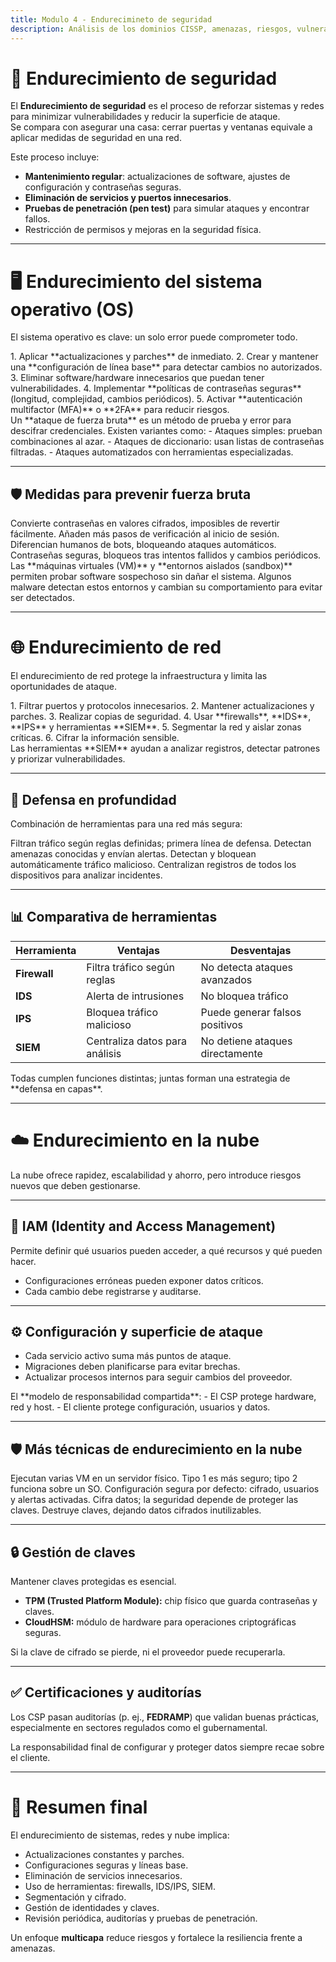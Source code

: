 ```yaml
---
title: Modulo 4 - Endurecimineto de seguridad
description: Análisis de los dominios CISSP, amenazas, riesgos, vulnerabilidades y su impacto en la organización.
---
```



# 🔐 Endurecimiento de seguridad

El **Endurecimiento de seguridad** es el proceso de reforzar sistemas y redes para minimizar vulnerabilidades y reducir la superficie de ataque.  
Se compara con asegurar una casa: cerrar puertas y ventanas equivale a aplicar medidas de seguridad en una red.

Este proceso incluye:

- **Mantenimiento regular**: actualizaciones de software, ajustes de configuración y contraseñas seguras.
- **Eliminación de servicios y puertos innecesarios**.
- **Pruebas de penetración (pen test)** para simular ataques y encontrar fallos.
- Restricción de permisos y mejoras en la seguridad física.

---

# 🖥️ Endurecimiento del sistema operativo (OS)

El sistema operativo es clave: un solo error puede comprometer todo.

<Steps>
1. Aplicar **actualizaciones y parches** de inmediato.
2. Crear y mantener una **configuración de línea base** para detectar cambios no autorizados.
3. Eliminar software/hardware innecesarios que puedan tener vulnerabilidades.
4. Implementar **políticas de contraseñas seguras** (longitud, complejidad, cambios periódicos).
5. Activar **autenticación multifactor (MFA)** o **2FA** para reducir riesgos.
</Steps>

<Aside type="note">
Un **ataque de fuerza bruta** es un método de prueba y error para descifrar credenciales. Existen variantes como:
- Ataques simples: prueban combinaciones al azar.
- Ataques de diccionario: usan listas de contraseñas filtradas.
- Ataques automatizados con herramientas especializadas.
</Aside>

---

## 🛡️ Medidas para prevenir fuerza bruta

<CardGrid>
  <Card title="Salting & Hashing" icon="lock">
    Convierte contraseñas en valores cifrados, imposibles de revertir fácilmente.
  </Card>
  <Card title="MFA & 2FA" icon="shield">
    Añaden más pasos de verificación al inicio de sesión.
  </Card>
  <Card title="CAPTCHA / reCAPTCHA" icon="user-check">
    Diferencian humanos de bots, bloqueando ataques automáticos.
  </Card>
  <Card title="Políticas estrictas" icon="settings">
    Contraseñas seguras, bloqueos tras intentos fallidos y cambios periódicos.
  </Card>
</CardGrid>

<Aside type="tip">
Las **máquinas virtuales (VM)** y **entornos aislados (sandbox)** permiten probar software sospechoso sin dañar el sistema.  
Algunos malware detectan estos entornos y cambian su comportamiento para evitar ser detectados.
</Aside>

---

# 🌐 Endurecimiento de red

El endurecimiento de red protege la infraestructura y limita las oportunidades de ataque.

<Steps>
1. Filtrar puertos y protocolos innecesarios.
2. Mantener actualizaciones y parches.
3. Realizar copias de seguridad.
4. Usar **firewalls**, **IDS**, **IPS** y herramientas **SIEM**.
5. Segmentar la red y aislar zonas críticas.
6. Cifrar la información sensible.
</Steps>

<Aside type="note">
Las herramientas **SIEM** ayudan a analizar registros, detectar patrones y priorizar vulnerabilidades.
</Aside>

---

## 🧩 Defensa en profundidad

Combinación de herramientas para una red más segura:

<CardGrid>
  <Card title="Firewalls" icon="shield">
    Filtran tráfico según reglas definidas; primera línea de defensa.
  </Card>
  <Card title="IDS" icon="activity">
    Detectan amenazas conocidas y envían alertas.
  </Card>
  <Card title="IPS" icon="alert-triangle">
    Detectan y bloquean automáticamente tráfico malicioso.
  </Card>
  <Card title="SIEM" icon="bar-chart-2">
    Centralizan registros de todos los dispositivos para analizar incidentes.
  </Card>
</CardGrid>

---

## 📊 Comparativa de herramientas

| Herramienta | Ventajas | Desventajas |
|--|--|--|
| **Firewall** | Filtra tráfico según reglas | No detecta ataques avanzados |
| **IDS** | Alerta de intrusiones | No bloquea tráfico |
| **IPS** | Bloquea tráfico malicioso | Puede generar falsos positivos |
| **SIEM** | Centraliza datos para análisis | No detiene ataques directamente |

<Aside>
Todas cumplen funciones distintas; juntas forman una estrategia de **defensa en capas**.
</Aside>

---

# ☁️ Endurecimiento en la nube

La nube ofrece rapidez, escalabilidad y ahorro, pero introduce riesgos nuevos que deben gestionarse.

---

## 🔑 IAM (Identity and Access Management)

Permite definir qué usuarios pueden acceder, a qué recursos y qué pueden hacer.

- Configuraciones erróneas pueden exponer datos críticos.
- Cada cambio debe registrarse y auditarse.

---

## ⚙️ Configuración y superficie de ataque

- Cada servicio activo suma más puntos de ataque.
- Migraciones deben planificarse para evitar brechas.
- Actualizar procesos internos para seguir cambios del proveedor.

<Aside type="note">
El **modelo de responsabilidad compartida**:  
- El CSP protege hardware, red y host.
- El cliente protege configuración, usuarios y datos.
</Aside>

---

## 🛡️ Más técnicas de endurecimiento en la nube

<CardGrid>
  <Card title="Hipervisores" icon="server">
    Ejecutan varias VM en un servidor físico. Tipo 1 es más seguro; tipo 2 funciona sobre un SO.
  </Card>
  <Card title="Línea de base" icon="layers">
    Configuración segura por defecto: cifrado, usuarios y alertas activadas.
  </Card>
  <Card title="Criptografía" icon="lock">
    Cifra datos; la seguridad depende de proteger las claves.
  </Card>
  <Card title="Borrado criptográfico" icon="trash-2">
    Destruye claves, dejando datos cifrados inutilizables.
  </Card>
</CardGrid>

---

## 🔒 Gestión de claves

Mantener claves protegidas es esencial.

- **TPM (Trusted Platform Module):** chip físico que guarda contraseñas y claves.
- **CloudHSM:** módulo de hardware para operaciones criptográficas seguras.

<Aside>
Si la clave de cifrado se pierde, ni el proveedor puede recuperarla.
</Aside>

---

## ✅ Certificaciones y auditorías

Los CSP pasan auditorías (p. ej., **FEDRAMP**) que validan buenas prácticas, especialmente en sectores regulados como el gubernamental.

<Aside type="tip">
La responsabilidad final de configurar y proteger datos siempre recae sobre el cliente.
</Aside>

---

# 📌 Resumen final

El endurecimiento de sistemas, redes y nube implica:

- Actualizaciones constantes y parches.
- Configuraciones seguras y líneas base.
- Eliminación de servicios innecesarios.
- Uso de herramientas: firewalls, IDS/IPS, SIEM.
- Segmentación y cifrado.
- Gestión de identidades y claves.
- Revisión periódica, auditorías y pruebas de penetración.

Un enfoque **multicapa** reduce riesgos y fortalece la resiliencia frente a amenazas.
